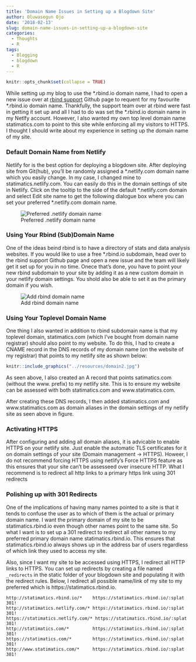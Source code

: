 ```yaml
---
title: 'Domain Name Issues in Setting up a Blogdown Site'
author: Oluwasegun Ojo
date: '2018-02-13'
slug: domain-name-issues-in-setting-up-a-blogdown-site
categories:
  - Thoughts
  - R
tags:
  - Blogging
  - blogdown
  - R
---
```


```r
knitr::opts_chunk$set(collapse = TRUE)
```

While setting up my blog to use the \*.rbind.io domain name, I had to open a new issue over at [rbind support](https://github.com/rbind/support/issues) Github page to requent for my favourite \*.rbind.io domain name. Thankfully, the support team over at rbind were fast in getting it set up and all I had to do was set the \*.rbind.io domain name in my Netlfy account. However, I also wanted my own top level domain name statimatics.com to point to this site while enforcing all my visitors to HTTPS. I thought I should write about my experience in setting up the domain name of my site.

### Default Domain Name from Netlify
Netlify for is the best option for deploying a blogdown site. After deploying site from Git(hub), you'll be randomly assigned a \*.netlify.com domain name which you easily change. In my case, I changed mine to statimatics.netlify.com. You can easily do this in the domain settings of site in Netlify. Click on the tooltip to the side of the default \*.netlify.com domain and select Edit site name to get the following dialogue box where you can set your preferred \*.netlify.com domain name.

![Preferred .netlify domain name](../resources/domain1.jpg)

### Using Your Rbind (Sub)Domain Name
One of the ideas beind rbind is to have a directory of stats and data analysis websites. If you would like to use a free \*.rbind.io subdomain, head over to the rbind support Github page and open a new issue and the team will likely get it set up for you in no time. Onece that's done, you have to point your new rbind subdomain to your site by adding it as a new custom domain in your netlify domain settings. You shold also be able to set it as the primary domain if you wish.

![Add rbind domain name](../resources/domain.jpg)

### Using Your Toplevel Domain Name
One thing I also wanted in addition to rbind subdomain name is that my toplevel domain, statimatics.com (which I've bought from domain name registrar) should also  point to my website.  To do this, I had to create a CNAME record in the DNS records of my domain name (on the website of my registrar) that points to my netlify site as shown below:

```r
knitr::include_graphics("../resources/domain2.jpg")
```


As seen above, I also created an A record that points satimatics.com (without the www. prefix) to my netlify site. This is to ensure my website can be assessed with both statimatics.com and www.statimatics.com. 

After creating these DNS records, I then added statimatics.com and www.statimatics.com as domain aliases in the domain settings of my netlify site as seen above in figure.

### Activating HTTPS
After configuring and adding all domain aliases, it is advicable to enable HTTPS on your netlify site. Just enable the automatic TLS certificates for it on domain settings of your site (Domain management -> HTTPS).
Howeer, I do not recommend forcing HTTPS using netlify's Force HTTPS feature as this ensures that your site can't be assesseed over insecure HTTP. What I recommend is to redirect all http links to a primary https link using 301 redirects

### Polishing up with 301 Redirects
One of the implications of having many names pointed to a site is that it tends to confuse the user as to which of them is the actual or primary domain name. I want the primary domain of my site to be statimatics.rbind.io even though other names point to the same site. So what I want is to set up a 301 redirect to redirect all other names to my preferred primary domain name statimatics.rbind.io. This ensures that statimatics.rbind.io always shows up in the address bar of users regardless of which link they used to access my site. 

Also, since I want my site to be accessed using HTTPS, I redirect all HTTP links to HTTPS. You can set up redirects by creating a file named `_redirects` in the static folder of your blogdown site and populating it with the redirect rules. Below, I redirect all possible name/link of my site to my preferred which is https://statimatics.rbind.io.   

```
http://statimatics.rbind.io/*    https://statimatics.rbind.io/:splat  301!
http://statimatics.netlify.com/* https://statimatics.rbind.io/:splat  301!
https://statimatics.netlify.com/* https://statimatics.rbind.io/:splat  301!
http://statimatics.com/*         https://statimatics.rbind.io/:splat  301!
https://statimatics.com/*        https://statimatics.rbind.io/:splat  301!
http://www.statimatics.com/*     https://statimatics.rbind.io/:splat  301!
```
